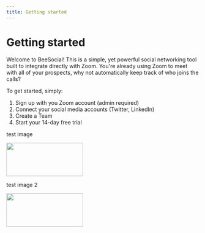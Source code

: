 ```yaml
---
title: Getting started
---
```



# Getting started

Welcome to BeeSocial! This is a simple, yet powerful social networking tool built to integrate directly with Zoom. You're already using Zoom to meet with all of your prospects, why not automatically keep track of who joins the calls?

To get started, simply:

1. Sign up with you Zoom account (admin required)
2. Connect your social media accounts (Twitter, LinkedIn)
3. Create a Team
4. Start your 14-day free trial

test image

<Image src={testImage} width="200" height="87" />

test image 2

<Image src="/images/logo.png" width="200" height="87" />
